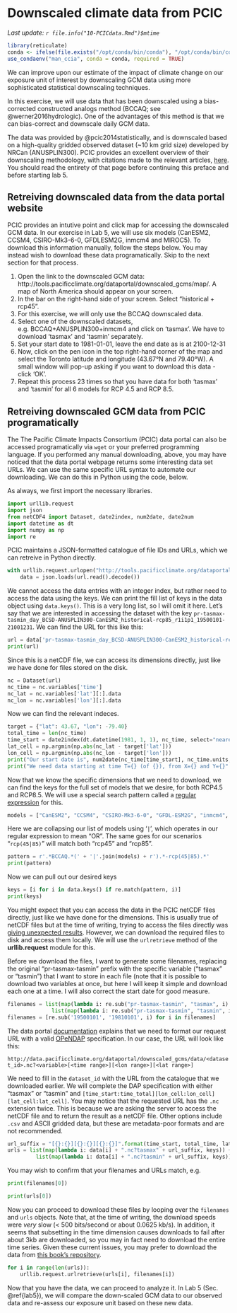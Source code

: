 # Downscaled climate data from PCIC {#pcic}

_Last update: `r file.info("10-PCICdata.Rmd")$mtime`_

```r
library(reticulate)
conda <- ifelse(file.exists("/opt/conda/bin/conda"), "/opt/conda/bin/conda", "/data/home-ext/miniconda3/bin/conda")
use_condaenv("man_ccia", conda = conda, required = TRUE)
```

We can improve upon our estimate of the impact of climate change on our exposure unit of interest by downscaling GCM data using more sophisticated statistical downscaling techniques.

In this exercise, we will use data that has been downscaled using a bias-corrected constructed analogs method (BCCAQ; see @werner2016hydrologic). One of the advantages of this method is that we can bias-correct and downscale daily GCM data.

The data was provided by @pcic2014statistically, and is downscaled based on a high-quality gridded observed dataset (~10 km grid size) developed by NRCan (ANUSPLIN300). PCIC provides an excellent overview of their downscaling methodology, with citations made to the relevant articles, [here](https://
www.pacificclimate.org/data/statistically-downscaled-climate-scenarios). You should read the entirety of that page before continuing this preface and before starting lab 5.

## Retreiving downscaled data from the data portal website

PCIC provides an intutive point and click map for accessing the downscaled GCM data. In our exercise in Lab 5, we will use six models (CanESM2, CCSM4, CSIRO-Mk3-6-0, GFDLESM2G, inmcm4 and MIROC5). To download this information manually, follow the steps below. You may instead wish to download these data programatically. Skip to the next section for that process. 

1. Open the link to the downscaled GCM data: http://tools.pacificclimate.org/dataportal/downscaled_gcms/map/. A map of North America should appear on your screen.
2. In the bar on the right-hand side of your screen. Select "historical + rcp45".
3. For this exercise, we will only use the BCCAQ downscaled data.
4. Select one of the downscaled datasets, e.g. BCCAQ+ANUSPLIN300+inmcm4 and click on 'tasmax'. We have to download 'tasmax' and 'tasmin' separately.
5. Set your start date to 1981-01-01, leave the end date as is at 2100-12-31
5. Now, click on the pen icon in the top right-hand corner of the map and select the Toronto latitude and longitude (43.67°N and 79.40°W). A small window will pop-up asking if you want to download this data - click 'OK'.
6. Repeat this process 23 times so that you have data for both 'tasmax' and 'tasmin' for all 6 models for RCP 4.5 and RCP 8.5. 

## Retreiving downscaled GCM data from PCIC programatically

The The Pacific Climate Impacts Consortium (PCIC) data portal can also be accessed programatically via `wget` or your preferred programming language. If you performed any manual downloading, above, you may have noticed that the data portal webpage returns some interesting data set URLs. We can use the same specific URL syntax to automate our downloading. We can do this in Python using the code, below. 

As always, we first import the necessary libraries.

```python
import urllib.request
import json
from netCDF4 import Dataset, date2index, num2date, date2num
import datetime as dt
import numpy as np
import re
```

PCIC maintains a JSON-formatted catalogue of file IDs and URLs, which we can retreive in Python directly. 

```python
with urllib.request.urlopen("http://tools.pacificclimate.org/dataportal/downscaled_gcms/catalog/catalog.json") as url:
    data = json.loads(url.read().decode())
```

We cannot access the data entries with an integer index, but rather need to access the data using the keys. We can print the fill list of keys in the data object using `data.keys()`. This is a very long list, so I will omit it here. Let's say that we are interested in accessing the dataset with the key `pr-tasmax-tasmin_day_BCSD-ANUSPLIN300-CanESM2_historical-rcp85_r1i1p1_19500101-21001231`. We can find the URL for this like this: 

```python
url = data['pr-tasmax-tasmin_day_BCSD-ANUSPLIN300-CanESM2_historical-rcp85_r1i1p1_19500101-21001231']
print(url)
```

Since this is a netCDF file, we can access its dimensions directly, just like we have done for files stored on the disk.

```python
nc = Dataset(url)
nc_time = nc.variables['time']
nc_lat = nc.variables['lat'][:].data
nc_lon = nc.variables['lon'][:].data
```

Now we can find the relevant indeces.

```python
target = {"lat": 43.67, "lon": -79.40}
total_time = len(nc_time)
time_start = date2index(dt.datetime(1981, 1, 1), nc_time, select="nearest")
lat_cell = np.argmin(np.abs(nc_lat - target['lat']))
lon_cell = np.argmin(np.abs(nc_lon - target['lon']))
print("Our start date is", num2date(nc_time[time_start], nc_time.units, nc_time.calendar))
print("We need data starting at time T={} (of {}), from X={} and Y={}".format(time_start, total_time, lon_cell, lat_cell))
```

Now that we know the specific dimensions that we need to download, we can find the keys for the full set of models that we desire, for both RCP4.5 and RCP8.5. We will use a special search pattern called a [regular expression](https://en.wikipedia.org/wiki/Regular_expression) for this. 

```python
models = ["CanESM2", "CCSM4", "CSIRO-Mk3-6-0", "GFDL-ESM2G", "inmcm4", "MIROC5"]
```

Here we are collapsing our list of models using '`|`', which operates in our regular expression to mean "OR". The same goes for our scenarios "`rcp(45|85)`" will match both "rcp45" and "rcp85".


```python
pattern = r'.*BCCAQ.*(' + '|'.join(models) + r').*-rcp(45|85).*'
print(pattern)
```

Now we can pull out our desired keys

```python
keys = [i for i in data.keys() if re.match(pattern, i)]
print(keys)
```

You might expect that you can access the data in the PCIC netCDF files directly, just like we have done for the dimensions. This is usually true of netCDF files but at the time of writing, trying to access the files directly was [giving unexpected results](https://github.com/pacificclimate/pdp/issues/94). However, we can download the required files to disk and access them locally. We will use the `urlretrieve` method of the **urllib.request** module for this.

Before we download the files, I want to generate some filenames, replacing the original "pr-tasmax-tasmin" prefix with the specific variable ("tasmax" or "tasmin") that I want to store in each file (note that it is possible to download two variables at once, but here I will keep it simple and download each one at a time. I will also correct the start date for good measure.


```python
filenames = list(map(lambda i: re.sub("pr-tasmax-tasmin", "tasmax", i) + ".nc", keys)) + \
              list(map(lambda i: re.sub("pr-tasmax-tasmin", "tasmin", i) + ".nc", keys))
filenames = [re.sub('19500101', '19810101', i) for i in filenames]
```

The data portal [documentation](https://data.pacificclimate.org/portal/docs/raster.html#power-user-howto) explains that we need to format our request URL with a valid [OPeNDAP](http://opendap.org/) specification. In our case, the URL will look like this:

`http://data.pacificclimate.org/dataportal/downscaled_gcms/data/<dataset_id>.nc?<variable>[<time range>][<lon range>][<lat range>]`

We need to fill in the `dataset_id` with the URL from the catalogue that we downloaded earlier. We will complete the DAP specification with either "tasmax" or "tasmin" and `[time_start:time_total][lon_cell:lon_cell][lat_cell:lat_cell]`. You may notice that the requested URL has the `.nc` extension twice. This is because we are asking the server to access the netCDF file and to return the result as a netCDF file. Other options include `.csv` and ASCII gridded data, but these are metadata-poor formats and are not recommended.

```python
url_suffix = "[{}:{}][{}:{}][{}:{}]".format(time_start, total_time, lat_cell, lat_cell, lon_cell, lon_cell)
urls = list(map(lambda i: data[i] + ".nc?tasmax" + url_suffix, keys)) + \
         list(map(lambda i: data[i] + ".nc?tasmin" + url_suffix, keys))
```

You may wish to confirm that your filenames and URLs match, e.g.

```python
print(filenames[0])
```

```python
print(urls[0])
```

Now you can proceed to download these files by looping over the `filenames` and `urls` objects. Note that, at the time of writing, the download speeds were _very_ slow (< 500 bits/second or about 0.0625 kb/s). In addition, it seems that subsetting in the time dimension causes downloads to fail after about 3kb are downloaded, so you may in fact need to download the entire time series. Given these current issues, you may prefer to download the data from [this book's repository](https://gitlab.com/claut/man_ccia/tree/master/data/pcic_data).

```python
for i in range(len(urls)):
    urllib.request.urlretrieve(urls[i], filenames[i])
```

Now that you have the data, we can proceed to analyze it. In Lab 5 (Sec. \@ref{lab5}), we will compare the down-scaled GCM data to our observed data and re-assess our exposure unit based on these new data.
